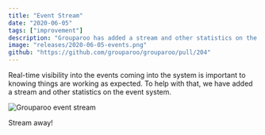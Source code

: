 ```yaml
---
title: "Event Stream"
date: "2020-06-05"
tags: ["improvement"]
description: "Grouparoo has added a stream and other statistics on the event system."
image: "releases/2020-06-05-events.png"
github: "https://github.com/grouparoo/grouparoo/pull/204"
---
```


Real-time visibility into the events coming into the system is important to knowing things are working as expected. To help with that, we have added a stream and other statistics on the event system.

<Image
  unsized
  maxHeight={300}
  alt="Grouparoo event stream"
  src="releases/2020-06-05-events.png"
/>

Stream away!
